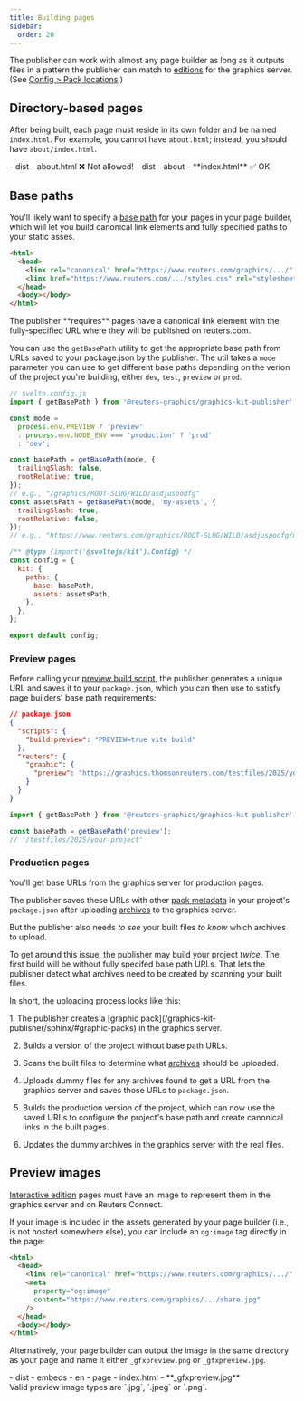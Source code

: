 ```yaml
---
title: Building pages
sidebar:
  order: 20
---
```



The publisher can work with almost any page builder as long as it outputs files in a pattern the publisher can match to [editions](/graphics-kit-publisher/sphinx/#editions) for the graphics server. (See [Config > Pack locations](/graphics-kit-publisher/config/packlocations/).)

## Directory-based pages

After being built, each page must reside in its own folder and be named `index.html`. For example, you cannot have `about.html`; instead, you should have `about/index.html`.

<FileTree>
- dist 
  - about.html ❌ Not allowed!
</FileTree>

<FileTree>
- dist 
  - about 
    - **index.html** ✅ OK
</FileTree>

## Base paths

You'll likely want to specify a [base path](https://vite.dev/guide/build.html#public-base-path) for your pages in your page builder, which will let you build canonical link elements and fully specified paths to your static asses.

```html {3,4}
<html>
  <head>
    <link rel="canonical" href="https://www.reuters.com/graphics/.../" />
    <link href="https://www.reuters.com/.../styles.css" rel="stylesheet" />
  </head>
  <body></body>
</html>
```

<Aside>
  The publisher **requires** pages have a canonical link element with the
  fully-specified URL where they will be published on reuters.com.
</Aside>

You can use the `getBasePath` utility to get the appropriate base path from URLs saved to your package.json by the publisher. The util takes a `mode` parameter you can use to get different base paths depending on the verion of the project you're building, either `dev`, `test`, `preview` or `prod`.

```javascript
// svelte.config.js
import { getBasePath } from '@reuters-graphics/graphics-kit-publisher';

const mode =
  process.env.PREVIEW ? 'preview'
  : process.env.NODE_ENV === 'production' ? 'prod'
  : 'dev';

const basePath = getBasePath(mode, {
  trailingSlash: false,
  rootRelative: true,
});
// e.g., "/graphics/ROOT-SLUG/WILD/asdjuspodfg"
const assetsPath = getBasePath(mode, 'my-assets', {
  trailingSlash: true,
  rootRelative: false,
});
// e.g., "https://www.reuters.com/graphics/ROOT-SLUG/WILD/asdjuspodfg/my-assets/"

/** @type {import('@sveltejs/kit').Config} */
const config = {
  kit: {
    paths: {
      base: basePath,
      assets: assetsPath,
    },
  },
};

export default config;
```

### Preview pages

Before calling your [preview build script](/graphics-kit-publisher/config/build/#buildscripts), the publisher generates a unique URL and saves it to your `package.json`, which you can then use to satisfy page builders' base path requirements:

```json
// package.json
{
  "scripts": {
    "build:preview": "PREVIEW=true vite build"
  },
  "reuters": {
    "graphic": {
      "preview": "https://graphics.thomsonreuters.com/testfiles/2025/your-project/"
    }
  }
}
```

```javascript
import { getBasePath } from '@reuters-graphics/graphics-kit-publisher';

const basePath = getBasePath('preview');
// '/testfiles/2025/your-project'
```

### Production pages

You'll get base URLs from the graphics server for production pages.

The publisher saves these URLs with other [pack metadata](/graphics-kit-publisher/package/) in your project's `package.json` after uploading [archives](/graphics-kit-publisher/sphinx/#archives) to the graphics server.

But the publisher also needs _to see_ your built files _to know_ which archives to upload.

To get around this issue, the publisher may build your project _twice_. The first build will be without fully specifed base path URLs. That lets the publisher detect what archives need to be created by scanning your built files.

In short, the uploading process looks like this:

<Steps>
1. The publisher creates a [graphic pack](/graphics-kit-publisher/sphinx/#graphic-packs) in the graphics server.

2. Builds a version of the project without base path URLs.

3. Scans the built files to determine what [archives](/graphics-kit-publisher/sphinx/#archives) should be uploaded.

4. Uploads dummy files for any archives found to get a URL from the graphics server and saves those URLs to `package.json`.

5. Builds the production version of the project, which can now use the saved URLs to configure the project's base path and create canonical links in the built pages.

6. Updates the dummy archives in the graphics server with the real files.
</Steps>

## Preview images

[Interactive edition](/graphics-kit-publisher/sphinx/#interactive-editions) pages must have an image to represent them in the graphics server and on Reuters Connect.

If your image is included in the assets generated by your page builder (i.e., is not hosted somewhere else), you can include an `og:image` tag directly in the page:

```html {4-7}
<html>
  <head>
    <link rel="canonical" href="https://www.reuters.com/graphics/.../" />
    <meta
      property="og:image"
      content="https://www.reuters.com/graphics/.../share.jpg"
    />
  </head>
  <body></body>
</html>
```

Alternatively, your page builder can output the image in the same directory as your page and name it either `_gfxpreview.png` or `_gfxpreview.jpg`.

<FileTree>
  - dist 
    - embeds 
      - en 
        - page 
          - index.html 
          - **_gfxpreview.jpg**
</FileTree>

<Aside>Valid preview image types are `.jpg`, `.jpeg` or `.png`.</Aside>
